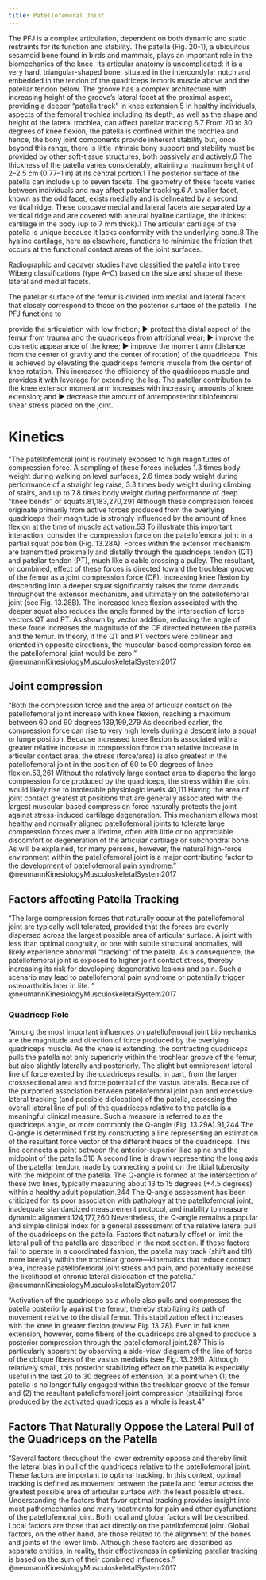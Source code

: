 ```yaml
---
title: Patellofemoral Joint
---
```



The PFJ is a complex articulation, dependent on both dynamic and static restraints for its function and stability. The patella (Fig. 20-1), a ubiquitous sesamoid bone found in birds and mammals, plays an important role in the biomechanics of the knee. Its articular anatomy is uncomplicated: it is a very hard, triangular-shaped bone, situated in the intercondylar notch and embedded in the tendon of the quadriceps femoris muscle above and the patellar tendon below. The groove has a complex architecture with increasing height of the groove’s lateral facet at the proximal aspect, providing a deeper “patella track” in knee extension.5 In healthy individuals, aspects of the femoral trochlea including its depth, as well as the shape and height of the lateral trochlea, can affect patellar tracking.6,7 From 20 to 30 degrees of knee flexion, the patella is confined within the trochlea and hence, the bony joint components provide inherent stability but, once beyond this range, there is little intrinsic bony support and stability must be provided by other soft-tissue structures, both passively and actively.6 The thickness of the patella varies considerably, attaining a maximum height of 2–2.5 cm (0.77–1 in) at its central portion.1 The posterior surface of the patella can include up to seven facets. The geometry of these facets varies between individuals and may affect patellar tracking.6 A smaller facet, known as the odd facet, exists medially and is delineated by a second vertical ridge. These concave medial and lateral facets are separated by a vertical ridge and are covered with aneural hyaline cartilage, the thickest cartilage in the body (up to 7 mm thick).1 The articular cartilage of the patella is unique because it lacks conformity with the underlying bone.8 The hyaline cartilage, here as elsewhere, functions to minimize the friction that occurs at the functional contact areas of the joint surfaces.



Radiographic and cadaver studies have classified the patella into three Wiberg classifications (type A–C) based on the size and shape of these lateral and medial facets.


The patellar surface of the femur is divided into medial and lateral facets that closely correspond to those on the posterior surface of the patella. The PFJ functions to


provide the articulation with low friction; ▶ protect the distal aspect of the femur from trauma and the quadriceps from attritional wear; ▶ improve the cosmetic appearance of the knee; ▶ improve the moment arm (distance from the center of gravity and the center of rotation) of the quadriceps. This is achieved by elevating the quadriceps femoris muscle from the center of knee rotation. This increases the efficiency of the quadriceps muscle and provides it with leverage for extending the leg. The patellar contribution to the knee extensor moment arm increases with increasing amounts of knee extension; and ▶ decrease the amount of anteroposterior tibiofemoral shear stress placed on the joint.


# Kinetics

"The patellofemoral joint is routinely exposed to high magnitudes of compression force. A sampling of these forces includes 1.3 times body weight during walking on level surfaces, 2.6 times body weight during performance of a straight leg raise, 3.3 times body weight during climbing of stairs, and up to 7.8 times body weight during performance of deep “knee bends” or squats.81,183,270,291 Although these compression forces originate primarily from active forces produced from the overlying quadriceps their magnitude is strongly influenced by the amount of knee flexion at the time of muscle activation.53 To illustrate this important interaction, consider the compression force on the patellofemoral joint in a partial squat position (Fig. 13.28A). Forces within the extensor mechanism are transmitted proximally and distally through the quadriceps tendon (QT) and patellar tendon (PT), much like a cable crossing a pulley. The resultant, or combined, effect of these forces is directed toward the trochlear groove of the femur as a joint compression force (CF). Increasing knee flexion by descending into a deeper squat significantly raises the force demands throughout the extensor mechanism, and ultimately on the patellofemoral joint (see Fig. 13.28B). The increased knee flexion associated with the deeper squat also reduces the angle formed by the intersection of force vectors QT and PT. As shown by vector addition, reducing the angle of these force increases the magnitude of the CF directed between the patella and the femur. In theory, if the QT and PT vectors were collinear and oriented in opposite directions, the muscular-based compression force on the patellofemoral joint would be zero." @neumannKinesiologyMusculoskeletalSystem2017 

## Joint compression

"Both the compression force and the area of articular contact on the patellofemoral joint increase with knee flexion, reaching a maximum between 60 and 90 degrees.139,199,279 As described earlier, the compression force can rise to very high levels during a descent into a squat or lunge position. Because increased knee flexion is associated with a greater relative increase in compression force than relative increase in articular contact area, the stress (force/area) is also greatest in the patellofemoral joint in the position of 60 to 90 degrees of knee flexion.53,261 Without the relatively large contact area to disperse the large compression force produced by the quadriceps, the stress within the joint would likely rise to intolerable physiologic levels.40,111 Having the area of joint contact greatest at positions that are generally associated with the largest muscular-based compression force naturally protects the joint against stress-induced cartilage degeneration. This mechanism allows most healthy and normally aligned patellofemoral joints to tolerate large compression forces over a lifetime, often with little or no appreciable discomfort or degeneration of the articular cartilage or subchondral bone. As will be explained, for many persons, however, the natural high-force environment within the patellofemoral joint is a major contributing factor to the development of patellofemoral pain syndrome." @neumannKinesiologyMusculoskeletalSystem2017 


## Factors affecting Patella Tracking

"The large compression forces that naturally occur at the patellofemoral joint are typically well tolerated, provided that the forces are evenly dispersed across the largest possible area of articular surface. A joint with less than optimal congruity, or one with subtle structural anomalies, will likely experience abnormal “tracking” of the patella. As a consequence, the patellofemoral joint is exposed to higher joint contact stress, thereby increasing its risk for developing degenerative lesions and pain. Such a scenario may lead to patellofemoral pain syndrome or potentially trigger osteoarthritis later in life. " @neumannKinesiologyMusculoskeletalSystem2017 

### Quadricep Role

"Among the most important influences on patellofemoral joint biomechanics are the magnitude and direction of force produced by the overlying quadriceps muscle. As the knee is extending, the contracting quadriceps pulls the patella not only superiorly within the trochlear groove of the femur, but also slightly laterally and posteriorly. The slight but omnipresent lateral line of force exerted by the quadriceps results, in part, from the larger crosssectional area and force potential of the vastus lateralis. Because of the purported association between patellofemoral joint pain and excessive lateral tracking (and possible dislocation) of the patella, assessing the overall lateral line of pull of the quadriceps relative to the patella is a meaningful clinical measure. Such a measure is referred to as the quadriceps angle, or more commonly the Q-angle (Fig. 13.29A).91,244 The Q-angle is determined first by constructing a line representing an estimation of the resultant force vector of the different heads of the quadriceps. This line connects a point between the anterior-superior iliac spine and the midpoint of the patella.310 A second line is drawn representing the long axis of the patellar tendon, made by connecting a point on the tibial tuberosity with the midpoint of the patella. The Q-angle is formed at the intersection of these two lines, typically measuring about 13 to 15 degrees (±4.5 degrees) within a healthy adult population.244 The Q-angle assessment has been criticized for its poor association with pathology at the patellofemoral joint, inadequate standardized measurement protocol, and inability to measure dynamic alignment.124,177,260 Nevertheless, the Q-angle remains a popular and simple clinical index for a general assessment of the relative lateral pull of the quadriceps on the patella. Factors that naturally offset or limit the lateral pull of the patella are described in the next section. If these factors fail to operate in a coordinated fashion, the patella may track (shift and tilt) more laterally within the trochlear groove—kinematics that reduce contact area, increase patellofemoral joint stress and pain, and potentially increase the likelihood of chronic lateral dislocation of the patella." @neumannKinesiologyMusculoskeletalSystem2017 



"Activation of the quadriceps as a whole also pulls and compresses the patella posteriorly against the femur, thereby stabilizing its path of movement relative to the distal femur. This stabilization effect increases with the knee in greater flexion (review Fig. 13.28). Even in full knee extension, however, some fibers of the quadriceps are aligned to produce a posterior compression through the patellofemoral joint.287 This is particularly apparent by observing a side-view diagram of the line of force of the oblique fibers of the vastus medialis (see Fig. 13.29B). Although relatively small, this posterior stabilizing effect on the patella is especially useful in the last 20 to 30 degrees of extension, at a point when (1) the patella is no longer fully engaged within the trochlear groove of the femur and (2) the resultant patellofemoral joint compression (stabilizing) force produced by the activated quadriceps as a whole is least.4"


## Factors That Naturally Oppose the Lateral Pull of the Quadriceps on the Patella

"Several factors throughout the lower extremity oppose and thereby limit the lateral bias in pull of the quadriceps relative to the patellofemoral joint. These factors are important to optimal tracking. In this context, optimal tracking is defined as movement between the patella and femur across the greatest possible area of articular surface with the least possible stress. Understanding the factors that favor optimal tracking provides insight into most pathomechanics and many treatments for pain and other dysfunctions of the patellofemoral joint. Both local and global factors will be described. Local factors are those that act directly on the patellofemoral joint. Global factors, on the other hand, are those related to the alignment of the bones and joints of the lower limb. Although these factors are described as separate entities, in reality, their effectiveness in optimizing patellar tracking is based on the sum of their combined influences." @neumannKinesiologyMusculoskeletalSystem2017 
